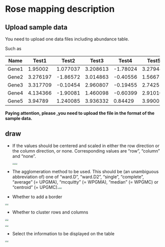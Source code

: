 # Rose mapping description



## Upload sample data

You need to upload one data files including abundance table.

Such as

| Name  | Test1    | Test2    | Test3    | Test4    | Test5    | Test6    | Test7    | Test8    | Test9    | Test10   |
| ----- | -------- | -------- | -------- | -------- | -------- | -------- | -------- | -------- | -------- | -------- |
| Gene1 | 1.95002  | 1.077037 | 3.208613 | -1.78024 | 3.279443 | 0.629247 | 3.120752 | 0.138576 | 3.937684 | -1.32603 |
| Gene2 | 3.276197 | -1.86572 | 3.014863 | -0.40556 | 1.566751 | 0.330443 | 3.965179 | -1.41725 | 0.303218 | 0.190562 |
| Gene3 | 3.317709 | -0.10454 | 2.960807 | -0.19455 | 2.742558 | -0.81468 | 2.012905 | 1.719803 | 1.787089 | 0.154111 |
| Gene4 | 4.134366 | -1.90081 | 1.460098 | -0.60399 | 2.910103 | 0.959671 | 2.182429 | -1.31582 | 2.640119 | -0.06878 |
| Gene5 | 3.94789  | 1.240085 | 3.936332 | 0.84429  | 3.990053 | 0.694025 | 3.932734 | -0.55117 | 2.80075  | -0.70247 |

**Paying attention, please ,you need to upload the file in the format of the sample data.**





## draw

- If the values should be centered and scaled in either the row direction or the column direction, or none. Corresponding values are "row", "column" and "none".

  <img src="https://raw.githubusercontent.com/jinhuili-lab/personal_image_bed/master/img99202201112146100.png" style="zoom:33%;" /><img src="https://raw.githubusercontent.com/jinhuili-lab/personal_image_bed/master/img99202201112146143.png" style="zoom:33%;" /><img src="https://raw.githubusercontent.com/jinhuili-lab/personal_image_bed/master/img99202201112146195.png" style="zoom:33%;" />

- The agglomeration method to be used. This should be (an unambiguous abbreviation of) one of "ward.D", "ward.D2", "single", "complete", "average" (= UPGMA), "mcquitty" (= WPGMA), "median" (= WPGMC) or "centroid" (= UPGMC).<img src="https://raw.githubusercontent.com/jinhuili-lab/personal_image_bed/master/img99202201112146237.png" style="zoom:33%;" /><img src="https://raw.githubusercontent.com/jinhuili-lab/personal_image_bed/master/img99202201112146272.png" style="zoom:33%;" />

  

- Whether to add a border

<img src="https://raw.githubusercontent.com/jinhuili-lab/personal_image_bed/master/img99202201112146310.png" style="zoom:33%;" /><img src="https://raw.githubusercontent.com/jinhuili-lab/personal_image_bed/master/img99202201112146347.png" style="zoom:33%;" />



- Whether to cluster rows and columns

<img src="https://raw.githubusercontent.com/jinhuili-lab/personal_image_bed/master/img99202201112146383.png" style="zoom:33%;" /><img src="https://raw.githubusercontent.com/jinhuili-lab/personal_image_bed/master/img99202201112146420.png" style="zoom:33%;" />

<img src="https://raw.githubusercontent.com/jinhuili-lab/personal_image_bed/master/img99202201112146458.png" style="zoom:33%;" /><img src="https://raw.githubusercontent.com/jinhuili-lab/personal_image_bed/master/img99202201112146493.png" style="zoom:33%;" />

- Select the information to be displayed on the table

<img src="https://raw.githubusercontent.com/jinhuili-lab/personal_image_bed/master/img99202201112146531.png" style="zoom:33%;" /><img src="https://raw.githubusercontent.com/jinhuili-lab/personal_image_bed/master/img99202201112146565.png" style="zoom:33%;" />









